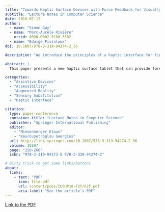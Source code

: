 ```yaml
---
title: "Towards Haptic Surface Devices with Force Feedback for Visually Impaired People"
subtitle: "Lecture Notes in Computer Science"
date: 2018-07-12
author:
  - name: "Simon Gay"
  - name: "Marc-Aurèle Rivière"
    orcid: 0000-0002-5108-3382
  - name: "Edwige Pissaloux"
doi: 10.1007/978-3-319-94274-2_36

description: "We introduce the principles of a haptic interface for finger-movement based exploration of image content through force-feedback"

abstract: |
  This paper presents a new haptic surface tablet that can provide force feedback to the user. Force feedback means that the device can react to the user's movements and apply a force against or in-line with these movements, according to the tactile properties of a displayed image. The device consists of a frame attached to a tactile tablet that generates a force feedback to user's finger when exploring the surface, providing haptic informations about the displayed image. The experimental results suggest the relevance of this tablet as an assistive device for visually impaired people in perceiving and understanding the content of a displayed image. Several potential applications are briefly presented.

categories:
  - "Assistive Devices"
  - "Accessibility"
  - "Augmented Reality"
  - "Sensory Substitution"
  - "Haptic Interface"

citation:
  type: paper-conference
  container-title: "Lecture Notes in Computer Science"
  publisher: "Springer International Publishing"
  editor:
    - "Miesenberger Klaus"
    - "Kouroupetroglou Georgios"
  url: http://link.springer.com/10.1007/978-3-319-94274-2_36
  volume: 10897
  page: "258-266"
  isbn: "978-3-319-94273-5 978-3-319-94274-2"

# Dirty trick to get some links/buttons
about:
  links:
    - text: "PDF"
      icon: file-pdf
      url: content/pubs/ICCHP18-F2T/F2T.pdf
      aria-label: "See the article's PDF"
---
```


<object data="content/pubs/ICCHP18-F2T/F2T.pdf" type="application/pdf" width="100%" height="900">
  <p><a href="content/pubs/ICCHP18-F2T/F2T.pdf">Link to the PDF</a></p>
</object>